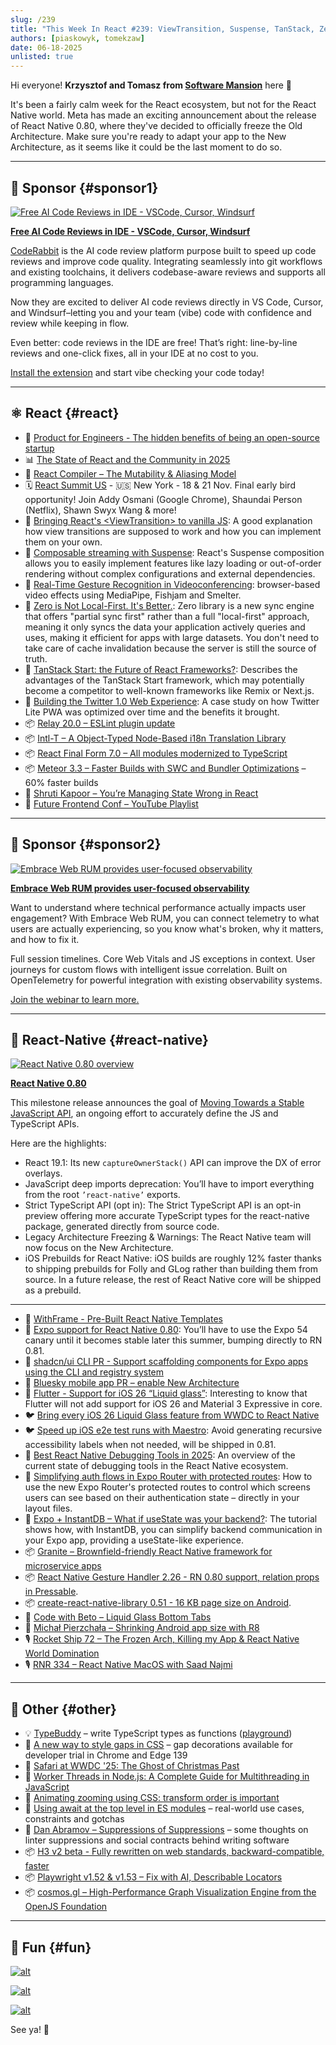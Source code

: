 ```yaml
---
slug: /239
title: "This Week In React #239: ViewTransition, Suspense, TanStack, Zero, Compiler, Intl-T, Final Form | 0.80, Stable APIs, iOS prebuilds, shadcn, Expo Router, InstantDB, Granite | TypeBuddy, Worker Threads, ES Modules, H3, Playwright, cosmos.gl"
authors: [piaskowyk, tomekzaw]
date: 06-18-2025
unlisted: true
---
```


Hi everyone! **Krzysztof and Tomasz from [Software Mansion](https://swmansion.com/?utm_source=thisweekinreact)** here 👋

It's been a fairly calm week for the React ecosystem, but not for the React Native world. Meta has made an exciting announcement about the release of React Native 0.80, where they've decided to officially freeze the Old Architecture. Make sure you're ready to adapt your app to the New Architecture, as it seems like it could be the last moment to do so.

<!-- truncate -->


<Support />

---

## 💸 Sponsor {#sponsor1}

[![Free AI Code Reviews in IDE - VSCode, Cursor, Windsurf](/emails/issues/239/coderabbit.jpg)](https://coderabbit.link/tUMe5xC)

**[Free AI Code Reviews in IDE - VSCode, Cursor, Windsurf](https://coderabbit.link/tUMe5xC)**

[CodeRabbit](https://coderabbit.link/6ZXULSK) is the AI code review platform purpose built to speed up code reviews and improve code quality. Integrating seamlessly into git workflows and existing toolchains, it delivers codebase-aware reviews and supports all programming languages.

Now they are excited to deliver AI code reviews directly in VS Code, Cursor, and Windsurf–letting you and your team (vibe) code with confidence and review while keeping in flow.

Even better: code reviews in the IDE are free! That’s right: line-by-line reviews and one-click fixes, all in your IDE at no cost to you. 

[Install the extension](https://coderabbit.link/LszC1pB) and start vibe checking your code today!

---

## ⚛️ React {#react}

- 💸 [Product for Engineers - The hidden benefits of being an open-source startup](https://go.posthog.com/twir-jun18)
- 📊 [The State of React and the Community in 2025](https://blog.isquaredsoftware.com/2025/06/react-community-2025/)
- 📖 [React Compiler – The Mutability & Aliasing Model](https://github.com/facebook/react/blob/156b7a96f5669470182ad226306184576d6f150f/compiler/packages/babel-plugin-react-compiler/src/Inference/MUTABILITY_ALIASING_MODEL.md)
- 🗓️ [React Summit US](https://reactsummit.us/?utm_source=Newsletter&utm_medium=ThisWeekinReact) - 🇺🇸 New York - 18 & 21 Nov. Final early bird opportunity! Join Addy Osmani (Google Chrome), Shaundai Person (Netflix), Shawn Swyx Wang & more!
- 📜 [Bringing React's \<ViewTransition\> to vanilla JS](https://plainvanillaweb.com/blog/articles/2025-06-12-view-transitions/): A good explanation how view transitions are supposed to work and how you can implement them on your own.
- 📜 [Composable streaming with Suspense](https://twofoldframework.com/blog/composable-streaming-with-suspense): React's Suspense composition allows you to easily implement features like lazy loading or out-of-order rendering without complex configurations and external dependencies.
- 📜 [Real-Time Gesture Recognition in Videoconferencing](https://blog.swmansion.com/real-time-gesture-recognition-in-videoconferencing-4711855a1a53): browser-based video effects using MediaPipe, Fishjam and Smelter.
- 📜 [Zero is Not Local-First. It's Better.](https://jjenzz.com/zero-is-not-local-first-its-better/): Zero library is a new sync engine that offers "partial sync first" rather than a full "local-first" approach, meaning it only syncs the data your application actively queries and uses, making it efficient for apps with large datasets. You don't need to take care of cache invalidation because the server is still the source of truth.
- 📜 [TanStack Start: the Future of React Frameworks?](https://www.premieroctet.com/blog/en/tanstack-future-react-frameworks): Describes the advantages of the TanStack Start framework, which may potentially become a competitor to well-known frameworks like Remix or Next.js.
- 📜 [Building the Twitter 1.0 Web Experience](https://largeapps.dev/case-studies/twitter/): A case study on how Twitter Lite PWA was optimized over time and the benefits it brought.
- 📦 [Relay 20.0 – ESLint plugin update](https://github.com/facebook/relay/releases/tag/v20.0.0)
- 📦 [Intl-T – A Object-Typed Node-Based i18n Translation Library](https://github.com/nivandres/intl-t)
- 📦 [React Final Form 7.0 – All modules modernized to TypeScript](https://erikras.com/blog/final-form-to-typescript)
- 📦 [Meteor 3.3 – Faster Builds with SWC and Bundler Optimizations](https://dev.to/meteor/faster-builds-in-meteor-33-modern-build-stack-with-swc-and-bundler-optimizations-fm2) – 60% faster builds
- 🎥 [Shruti Kapoor – You’re Managing State Wrong in React](https://www.youtube.com/watch?v=c7FQP-tUn1U)
- 🎥 [Future Frontend Conf – YouTube Playlist](http://youtube.com/watch?v=xadj32ExtWo&list=PLKGgD1M40S4hHnZtFi_kPgRRjMay_2KMp)

<SubscribeFormEmbed placement="middle" />

---

## 💸 Sponsor {#sponsor2}

[![Embrace Web RUM provides user-focused observability](/emails/issues/239/embrace.jpg)](https://get.embrace.io/web-rum-launch-webinar?utm_source=newsletter&utm_medium=paid&utm_campaign=twir-6-18-2025)

**[Embrace Web RUM provides user-focused observability](https://get.embrace.io/web-rum-launch-webinar?utm_source=newsletter&utm_medium=paid&utm_campaign=twir-6-18-2025)**

Want to understand where technical performance actually impacts user engagement? With Embrace Web RUM, you can connect telemetry to what users are actually experiencing, so you know what's broken, why it matters, and how to fix it. 

Full session timelines. Core Web Vitals and JS exceptions in context. User journeys for custom flows with intelligent issue correlation. Built on OpenTelemetry for powerful integration with existing observability systems.

[Join the webinar to learn more.](https://get.embrace.io/web-rum-launch-webinar?utm_source=newsletter&utm_medium=paid&utm_campaign=twir-6-18-2025)

---

## 📱 React-Native {#react-native}

[![React Native 0.80 overview](/emails/issues/239/RN_banner.png)](https://reactnative.dev/blog/2025/06/12/react-native-0.80)

[**React Native 0.80**](https://reactnative.dev/blog/2025/06/12/react-native-0.80)

This milestone release announces the goal of [Moving Towards a Stable JavaScript API](https://reactnative.dev/blog/2025/06/12/moving-towards-a-stable-javascript-api), an ongoing effort to accurately define the JS and TypeScript APIs.

Here are the highlights:

- React 19.1: Its new `captureOwnerStack()` API can improve the DX of error overlays.
- JavaScript deep imports deprecation: You’ll have to import everything from the root `’react-native’` exports.
- Strict TypeScript API (opt in): The Strict TypeScript API is an opt-in preview offering more accurate TypeScript types for the react-native package, generated directly from source code.
- Legacy Architecture Freezing & Warnings: The React Native team will now focus on the New Architecture.
- iOS Prebuilds for React Native: iOS builds are roughly 12% faster thanks to shipping prebuilds for Folly and GLog rather than building them from source. In a future release, the rest of React Native core will be shipped as a prebuild.

---

- 💸 [WithFrame - Pre-Built React Native Templates](https://withfra.me)
- 📣 [Expo support for React Native 0.80](https://expo.dev/changelog/react-native-80): You’ll have to use the Expo 54 canary until it becomes stable later this summer, bumping directly to RN 0.81.
- 👀 [shadcn/ui CLI PR \- Support scaffolding components for Expo apps using the CLI and registry system](https://github.com/shadcn-ui/ui/pull/7540)
- 👀 [Bluesky mobile app PR – enable New Architecture](https://github.com/bluesky-social/social-app/pull/8295)
- 💬 [Flutter \- Support for iOS 26 “Liquid glass”](https://github.com/flutter/flutter/issues/170310): Interesting to know that Flutter will not add support for iOS 26 and Material 3 Expressive in core.
- 🐦 [Bring every iOS 26 Liquid Glass feature from WWDC to React Native](https://x.com/saul_sharma/status/1934467342576009254)
- 🐦 [Speed up iOS e2e test runs with Maestro](https://x.com/janicduplessis/status/1933589353714102511): Avoid generating recursive accessibility labels when not needed, will be shipped in 0.81.
- 📜 [Best React Native Debugging Tools in 2025](https://blog.swmansion.com/best-react-native-debugging-tools-in-2025-a95dcac7a014): An overview of the current state of debugging tools in the React Native ecosystem.
- 📜 [Simplifying auth flows in Expo Router with protected routes](https://expo.dev/blog/simplifying-auth-flows-with-protected-routes): How to use the new Expo Router's protected routes to control which screens users can see based on their authentication state – directly in your layout files.
- 📜 [Expo \+ InstantDB – What if useState was your backend?](https://expo.dev/blog/what-if-usestate-was-your-backend): The tutorial shows how, with InstantDB, you can simplify backend communication in your Expo app, providing a useState-like experience.
- 📦 [Granite – Brownfield-friendly React Native framework for microservice apps](https://github.com/toss/granite)
- 📦 [React Native Gesture Handler 2.26 \- RN 0.80 support, relation props in Pressable](https://github.com/software-mansion/react-native-gesture-handler/releases/tag/2.26.0).
- 📦 [create-react-native-library 0.51 \- 16 KB page size on Android](https://github.com/callstack/react-native-builder-bob/releases/tag/create-react-native-library%400.51.0).
- 🎥 [Code with Beto – Liquid Glass Bottom Tabs](https://www.youtube.com/watch?v=L5f8Gy91Gv4)
- 🎥 [Michał Pierzchała – Shrinking Android app size with R8](https://www.youtube.com/watch?v=Ud6TSlnEzCc)
- 🎙️ [Rocket Ship 72 – The Frozen Arch, Killing my App & React Native World Domination](https://share.transistor.fm/s/43ce5c20)
- 🎙️ [RNR 334 – React Native MacOS with Saad Najmi](https://infinite.red/react-native-radio/rnr-334-react-native-macos-with-saad-najmi)

---

## 🔀 Other {#other}

- 💡 [TypeBuddy](https://github.com/typed-rocks/type-buddy) – write TypeScript types as functions ([playground](https://typed-rocks.github.io/type-buddy/))
- 📜 [A new way to style gaps in CSS](https://developer.chrome.com/blog/gap-decorations?hl=en) – gap decorations available for developer trial in Chrome and Edge 139
- 📜 [Safari at WWDC '25: The Ghost of Christmas Past](https://infrequently.org/2025/06/the-ghost-of-christmas-past/)
- 📜 [Worker Threads in Node.js: A Complete Guide for Multithreading in JavaScript](https://nodesource.com/blog/worker-threads-nodejs-multithreading-in-javascript)
- 📜 [Animating zooming using CSS: transform order is important](https://jakearchibald.com/2025/animating-zooming/)
- 📜 [Using await at the top level in ES modules](https://allthingssmitty.com/2025/06/16/using-await-at-the-top-level-in-es-modules/) – real-world use cases, constraints and gotchas
- 📜 [Dan Abramov – Suppressions of Suppressions](https://overreacted.io/suppressions-of-suppressions/) – some thoughts on linter suppressions and social contracts behind writing software
- 📦 [H3 v2 beta \- Fully rewritten on web standards, backward-compatible, faster](https://h3.dev/blog/v2-beta)
- 📦 [Playwright v1.52 & v1.53 – Fix with AI, Describable Locators](https://dev.to/playwright/whats-new-in-playwright-v152-v153-fix-with-ai-describable-locators-and-more-dl9)
- 📦 [cosmos.gl – High-Performance Graph Visualization Engine from the OpenJS Foundation](https://openjsf.org/blog/introducing-cosmos-gl)

---

## 🤭 Fun {#fun}

[![alt](/emails/issues/239/meme2.jpg)](https://www.linkedin.com/feed/update/urn:li:activity:7339605943137009664)

[![alt](/emails/issues/239/meme1.jpg)](https://x.com/mrousavy/status/1922994477712453742)

[![alt](/emails/issues/239/meme3.jpg)](https://nerdy.dev/fathers-day-2025)

See ya! 👋
